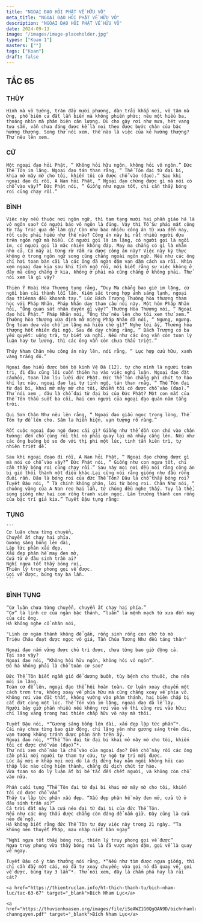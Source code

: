 ```yaml
---
title: "NGOẠI ĐẠO HỎI PHẬT VỀ HỮU VÔ"
meta_title: "NGOẠI ĐẠO HỎI PHẬT VỀ HỮU VÔ"
description: "NGOẠI ĐẠO HỎI PHẬT VỀ HỮU VÔ"
date: 2024-09-13
image: "/images/image-placeholder.jpg"
types: ["Koan 1"]
masters: [""]
tags: ["Koan"]
draft: false
---
```


<h2>TẮC 65</h2>

<Tabs client:load>

  <Tab name="HT. Thích Mãn Giác">

### THÙY
    Hình mà vô tướng, tràn đầy mười phương, dàn trải khắp nơi, vô tâm mà ứng, phổ biến cả đất lẫn biển mà không phiền phức; nêu một hiểu ba, thoáng nhìn mà phân biện cân lượng. Dù cho gậy rơi như mưa, hét vang tựa sấm, vẫn chưa đáng được kể là noi theo được bước chân của bậc hướng thượng. Song thử nói xem, thế nào là việc của kẻ hướng thượng? Thử nêu lên xem.

### CỬ
    Một ngoại đạo hỏi Phật, “ Không hỏi hữu ngôn, không hỏi vô ngôn.” Đức Thế Tôn im lặng. Ngoại đạo tán than rằng, “ Thế Tôn đại từ đại bi, khia mở mây mờ cho tôi, khiến tôi có được chỗ vào (đạo).” Sau khi ngoại đạo đi rồi, A Nan hỏi Phật, “ Ngoại đạo chứng được gì mà nói có chỗ vào vậy?” Đức Phật nói, “ Giống như ngựa tốt, chỉ cần thấy bóng roi cũng chạy rồi.”

### BÌNH
    Việc này nếu thuộc nơi ngôn ngữ, thì tam tạng mười hai phần giáo há là vô ngôn sao? Có người bảo vô ngôn là đúng. Vậy thì Tổ Sư phải mất công từ Tây Trúc qua để làm gì/ Còn như bao nhiêu công án từ xưa đến nay, rốt cuộc phải hiểu như thế nào? Công án này bị rất nhiều người dựa trên ngôn ngữ mà hiểu. Có người gọi là im lặng, có người gọi là ngồi im, có người gọi là mặc nhiên không đáp. May ma chẳng có gì là nhằm nhò cả. Có mấy ai từng rờ rẫm ra được công án này? Việc này kỳ thực không ở trong ngôn ngữ song cũng chẳng ngoài ngôn ngữ. Nếu như các ông chỉ hơi toan bàn cãi là các ông đã ngàn dặm vạn dặm cách xa rồi. Nhìn xem ngoại đạo kia sau khi tỉnh ngộ rồi, mới biết rằng sự việc không ở đây mà cũng chẳng ở kia, không ở phải mà cũng chẳng ở không phải. Thử nói xem là gì vậy?

    Thiên Ý Hoài Hòa Thượng tụng rằng, “Duy Ma chẳng bao giờ im lặng, cứ ngồi bàn cãi thành lỗi lầm. Kiếm sắc trong hợp ánh sáng lạnh, ngoại đạo thiênma đều khoanh tay.” Lúc Bách Trượng Thường hòa thượng tham học với Pháp Nhãn, Pháp Nhãn dạy tham câu nói này. Một hôm Pháp Nhãn hỏi, “Ông quan sát nhân duyên gì vậy?” Thường Hòa Thượng nói, “ Ngoại đạo hỏi Phật.” Pháp Nhãn nói, “Ông thử nêu lên cho tôi xem thử xem.” Thường hòa thượng vừa định mở miệng Pháp Nhãn đã nói, “ Ngưng, ngưng. Ông toan dựa vào chỗ im lặng mà hiểu chứ gì?” Nghe lời ấy, Thường hòa thượng hốt nhiên đại ngộ. Sau đó dạy chúng rằng, “ Bách Trượng có ba yếu quyết: uống trà, tự biết và nghĩ. Nếu như các ông vẫn còn toan lý luận hay tư lương, thì các ông vẫn còn chưa thấu triệt.”

    Thúy Nham Chân nêu công án này lên, nói rằng, “ Lục hợp cửu hữu, xanh vàng trắng đỏ.”

    Ngoại đạo hiểu được bốn bộ kinh Vệ Đà [12]. tự cho mình là người toán tri, đi đâu cũng lôi cuốn thiên hạ vào việc nghị luận. Ngoại đạo đặt câuhỏi, toan làm líu lưỡi đức Phật. Đức Thế Tôn chẳng phí chút tơ hào khí lực nào, ngoại đạo lại tự tỉnh ngộ, tán than rnằg, “ Thế Tôn đại từ đại bi, khai mở mây mờ cho tôi, khiến tôi có được chỗ vào (đạo).” Thử nói xem , đâu là chỗ đại từ đại bi của Đức Phật? Một con mắt của Thế Tôn thấu suốt ba cõi, hai con ngươi của ngoại đạo quán năm tầng trời.

    Qui Sơn Chân Như nêu lên rằng, “ Ngoại đạo giấu ngọc trong lòng, Thế Tôn tự đề lên cho. Sâm la hiển hiện, vạn tượng rõ ràng.”

    Rốt cuộc ngoại đạo ngộ được cái gì? Giống như thể dồn con chó vào chân tường: đến chỗ cùng rồi thì nó phải quay lại mà nhảy cẫng lên. Nếu như các ông buông bỏ so đo với thị phi một lúc, tinh tấn kiên trì, tự nhiên triệt để.

    Sau khi ngoại đoạo đi rồi, A Nan hỏi Phật, “ Ngoại đạo chứng được gì mà nói có chỗ vào vậy?” Đức Phật nói, “ Giống như con ngựa tốt, chỉ cần thấy bóng roi cũng chạy rồi.” Sau này mọi nơi đều nói rằng công án bị gió thổi thành một điều khác.Lại cũng nói rằng giống như đầu rồng đuôi rắn. Đâu là bóng roi của đức Thế Tôn? Đâu là chỗ thấy bóng roi? Tuyết Đậu nói, “ Tà chính không phân, lời từ bóng roi. Chân Như nói, “ chuông vàng của A Nan reo hai lần, tứ chúng đều nghe thấy. Tuy là thế, song giống như hai con rồng tranh viên ngọc. Làm trưởng thành con rồng của bậc trí giả kia.” Tuyết Đậu tụng rằng:

### TỤNG
    ```
    Cơ luân chưa từng chuyển,
    Chuyển ắt chạy hai phía.
    Gương sáng bỗng lên đài,
    Lập tức phân xấu đẹp.
    Xấu đẹp phân hề may đen mở,
    Cửa từ ở đâu sinh trần ai?
    Nghĩ ngựa tốt thấy bóng roi,
    Thiên lý truy phong gọi về được.
    Gọi về được, búng tay ba lần.
    ```
### BÌNH TỤNG
    “Cơ luân chưa từng chuyển, chuyển ắt chạy hai phía.”
    “Cơ” là linh cơ của ngàn bậc thánh, “luân” là mệnh mạch từ xưa đến nay của các ông.
    Há không nghe cổ nhân nói,

    "Linh cơ ngàn thánh không để gần, rồng sinh rồng con chớ tò mò
    Triệu Châu đoạt được ngọc vô giá, Tần Chúa Tương Như đều táng thân"

    Ngoại đạo nắm vững được chủ trì được, chưa từng bao giờ động cả.
    Tại sao vậy?
    Ngoại đạo nói, “Không hỏi hữu ngôn, không hỏi vô ngôn”.
    Đó há không phải là chỗ toàn cơ sao?

    Đức Thế Tôn biết ngắm gió để dương buồm, tùy bệnh cho thuốc, cho nên mới im lặng.
    Toàn cơ đề lên, ngoại đạo thể hội hoàn toàn. Cơ luân xoay chuyển một cách trơn tru, không xoay về phía hữu mà cũng chẳng xoay về phía vô.
    Không rơi vào đắc thất, không vướng vào phàm thánh, hai biên chấp bị cắt đứt cùng một lúc. Thế Tôn vừa im lặng, ngoại đạo đã lễ lậy.
    Người bây giờ phần nhiều nếu không rơi vào vô thì cũng rơi vào hữu; chỉ lăng xăng trong hai thiên chấp hữu vô này mà thôi.

    Tuyết Đậu nói, *“Gương sáng bỗng lên đài, xấu đẹp lập tức phân”*.
    Cái này chưa từng bao giờ động, chỉ lặng yên như gương sáng trên đài, vạn tượng không tránh được phản ánh trên ấy.
    Ngoại đạo nói, *“Thế Tôn đại từ đại bi khai mở mây mờ cho tôi, khiến tôi có được chỗ vào (đạo)”*.
    Thử nói xem chỗ nào là chỗ vào của ngoại đạo? Đến chỗ này rồi các ông cần phải mời người tự tham tự cứu, tự ngộ tự tri mới được.
    Lúc ấy mới ở khắp mọi nơi dù là đi đứng hay nằm ngồi không hỏi cao thấp lúc nào cũng hiện thành, chẳng di dịch chút tơ hào.
    Vừa toan so đo lý luận ắt bị bế tắc đến chết người, và không còn chỗ vào nữa.

    Phần cuối tụng ”Thế Tôn đại từ đại bi khai mở mây mờ cho tôi, khiến tôi có được chỗ vào”
    Thầy ta lập tức phân xấu đẹp. “Xấu đẹp phân hề mây đen mở, cửa từ ở đâu sinh trần ai?”
    Cả trời đất này là cửa nẻo đại từ đại bi của đức Thế Tôn.
    Nếu như các ông thấu được chẳng còn đáng để nắm giữ. Đây cũng là cửa nẻo để ngộ.
    Há không biết rằng đức Thế Tôn tư duy việc này trong 21 ngày. “Ta không nên thuyết Pháp, mau nhập niết bàn ngay”

    “Nghĩ ngựa tốt thấy bóng roi, thiên lý truy phong gọi về được”
    Ngựa truy phong vừa thấy bóng roi là đã vượt ngàn dặm, gọi về là quay về ngay.

    Tuyết Đậu có ý tán thưởng nói rằng, *“Nếu như tìm được ngựa giống, thì chỉ cần đẩy một cái, nó đã tự xoay chuyển; vừa gọi nó đã quay về, gọi về được, búng tay 3 lần”*. Thử nói xem, đây là chấm phá hay là rải cát?

  </Tab>

  <Tab name="HT. Thích Thanh Từ">

    <a href="https://thientruclam.info/ht-thich-thanh-tu/bich-nham-luc/tac-63-67" target="_blank">Bích Nham Lục</a>

  </Tab>

  <Tab name="GS. Wilhelm Gundert (Đức ngữ) - Chân Nguyên (Việt ngữ)">

    <a href="https://thuvienhoasen.org/images/file/iSeAWZ1G0QgQAN9D/bichnhamluc-channguyen.pdf" target="_blank">Bích Nham Lục</a>

  </Tab>

</Tabs>
